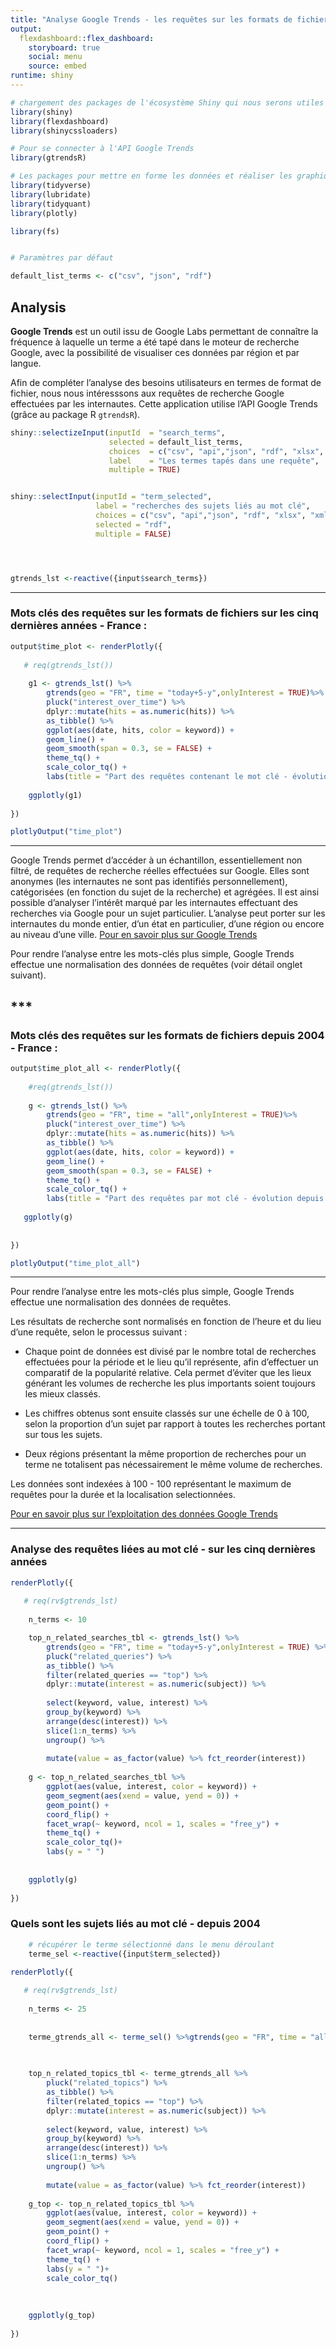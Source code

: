 ```yaml
---
title: "Analyse Google Trends - les requêtes sur les formats de fichiers"
output: 
  flexdashboard::flex_dashboard:
    storyboard: true
    social: menu
    source: embed
runtime: shiny
---
```


```r
# chargement des packages de l'écosystème Shiny qui nous serons utiles
library(shiny)
library(flexdashboard)
library(shinycssloaders)

# Pour se connecter à l'API Google Trends 
library(gtrendsR)

# Les packages pour mettre en forme les données et réaliser les graphiques ----
library(tidyverse)
library(lubridate)
library(tidyquant)
library(plotly)

library(fs)


# Paramètres par défaut

default_list_terms <- c("csv", "json", "rdf")


```
 

Analysis {.sidebar}
-----------------------------------------------------------------------

**Google Trends** est un outil issu de Google Labs permettant de connaître la fréquence à laquelle un terme a été tapé dans le moteur de recherche Google, avec la possibilité de visualiser ces données par région et par langue.

Afin de compléter l'analyse des besoins utilisateurs en termes de format de fichier, nous nous intéresssons aux requêtes de recherche Google effectuées par les internautes. Cette application utilise l'API Google Trends (grâce au package R `gtrendsR`). 


```r
shiny::selectizeInput(inputId  = "search_terms",
                      selected = default_list_terms,
                      choices  = c("csv", "api","json", "rdf", "xlsx", "xml"),
                      label    = "Les termes tapés dans une requête",
                      multiple = TRUE)


shiny::selectInput(inputId = "term_selected", 
                   label = "recherches des sujets liés au mot clé", 
                   choices = c("csv", "api","json", "rdf", "xlsx", "xml"),
                   selected = "rdf",
                   multiple = FALSE)





```




```r


gtrends_lst <-reactive({input$search_terms})

```



-----------------------------------------------------------------------

### **Mots clés**  des requêtes sur les formats de fichiers sur **les cinq dernières années - France** :

```r

output$time_plot <- renderPlotly({
    
   # req(gtrends_lst())
    
    g1 <- gtrends_lst() %>%
        gtrends(geo = "FR", time = "today+5-y",onlyInterest = TRUE)%>% 
        pluck("interest_over_time") %>% 
        dplyr::mutate(hits = as.numeric(hits)) %>%
        as_tibble() %>%
        ggplot(aes(date, hits, color = keyword)) +
        geom_line() +
        geom_smooth(span = 0.3, se = FALSE) +
        theme_tq() +
        scale_color_tq() +
        labs(title = "Part des requêtes contenant le mot clé - évolution sur cinq ans - France") 
    
    ggplotly(g1)
    
}) 

plotlyOutput("time_plot") 

```

***
Google Trends permet d'accéder à un échantillon, essentiellement non filtré, de requêtes de recherche réelles effectuées sur Google. Elles sont anonymes (les internautes ne sont pas identifiés personnellement), catégorisées (en fonction du sujet de la recherche) et agrégées. Il est ainsi possible d'analyser l'intérêt marqué par les internautes effectuant des recherches via Google pour un sujet particulier. L'analyse peut porter sur les internautes du monde entier, d'un état en particulier, d'une région ou encore au niveau d'une ville.
  [Pour en savoir plus sur Google Trends](https://trends.google.fr/trends/?geo=FR)
  
Pour rendre l'analyse entre les mots-clés plus simple, Google Trends effectue une normalisation des données de requêtes (voir détail onglet suivant). 


  
***
-----------------------------------------------------------------------

### **Mots clés**  des requêtes sur les formats de fichiers **depuis 2004 - France** :

```r

output$time_plot_all <- renderPlotly({
    
    #req(gtrends_lst())
    
    g <- gtrends_lst() %>%
        gtrends(geo = "FR", time = "all",onlyInterest = TRUE)%>% 
        pluck("interest_over_time") %>% 
        dplyr::mutate(hits = as.numeric(hits)) %>%
        as_tibble() %>%
        ggplot(aes(date, hits, color = keyword)) +
        geom_line() +
        geom_smooth(span = 0.3, se = FALSE) +
        theme_tq() +
        scale_color_tq() +
        labs(title = "Part des requêtes par mot clé - évolution depuis 2004 - France") 
    
   ggplotly(g)
    
    
}) 

plotlyOutput("time_plot_all") 

```

***

Pour rendre l'analyse entre les mots-clés plus simple, Google Trends effectue une normalisation des données de requêtes. 

Les résultats de recherche sont normalisés en fonction de l'heure et du lieu d'une requête, selon le processus suivant :

- Chaque point de données est divisé par le nombre total de recherches effectuées pour la période et le lieu qu'il représente, afin d'effectuer un comparatif de la popularité relative. Cela permet d'éviter que les lieux générant les volumes de recherche les plus importants soient toujours les mieux classés.

- Les chiffres obtenus sont ensuite classés sur une échelle de 0 à 100, selon la proportion d'un sujet par rapport à toutes les recherches portant sur tous les sujets.

- Deux régions présentant la même proportion de recherches pour un terme ne totalisent pas nécessairement le même volume de recherches.

Les données sont indexées à 100 - 100 représentant le maximum de requêtes pour la durée et la localisation selectionnées.

[Pour en savoir plus sur l'exploitation des données Google Trends](https://medium.com/google-news-lab/what-is-google-trends-data-and-what-does-it-mean-b48f07342ee8)

***


### Analyse des requêtes liées au mot clé - **sur les cinq dernières années**


```r
renderPlotly({
    
   # req(rv$gtrends_lst)
    
    n_terms <- 10

    top_n_related_searches_tbl <- gtrends_lst() %>%
        gtrends(geo = "FR", time = "today+5-y",onlyInterest = TRUE) %>%
        pluck("related_queries") %>%
        as_tibble() %>%
        filter(related_queries == "top") %>%
        dplyr::mutate(interest = as.numeric(subject)) %>%
        
        select(keyword, value, interest) %>%
        group_by(keyword) %>%
        arrange(desc(interest)) %>%
        slice(1:n_terms) %>%
        ungroup() %>%
        
        mutate(value = as_factor(value) %>% fct_reorder(interest))
    
    g <- top_n_related_searches_tbl %>%
        ggplot(aes(value, interest, color = keyword)) +
        geom_segment(aes(xend = value, yend = 0)) +
        geom_point() +
        coord_flip() +
        facet_wrap(~ keyword, ncol = 1, scales = "free_y") +
        theme_tq() +
        scale_color_tq()+
        labs(y = " ")
    
    
    ggplotly(g)
    
})


```


### Quels sont les **sujets** liés au mot clé - **depuis 2004**

```r
    # récupérer le terme sélectionné dans le menu déroulant
    terme_sel <-reactive({input$term_selected})
```

```r
renderPlotly({
    
   # req(rv$gtrends_lst)
    
    n_terms <- 25
    
    
    terme_gtrends_all <- terme_sel() %>%gtrends(geo = "FR", time = "all",onlyInterest = TRUE)
  
  

    top_n_related_topics_tbl <- terme_gtrends_all %>%
        pluck("related_topics") %>%
        as_tibble() %>%
        filter(related_topics == "top") %>%
        dplyr::mutate(interest = as.numeric(subject)) %>%
        
        select(keyword, value, interest) %>%
        group_by(keyword) %>%
        arrange(desc(interest)) %>%
        slice(1:n_terms) %>%
        ungroup() %>%
        
        mutate(value = as_factor(value) %>% fct_reorder(interest))
    
    g_top <- top_n_related_topics_tbl %>%
        ggplot(aes(value, interest, color = keyword)) +
        geom_segment(aes(xend = value, yend = 0)) +
        geom_point() +
        coord_flip() +
        facet_wrap(~ keyword, ncol = 1, scales = "free_y") +
        theme_tq() +
        labs(y = " ")+
        scale_color_tq()
        
    
    
    ggplotly(g_top)
    
})


```


